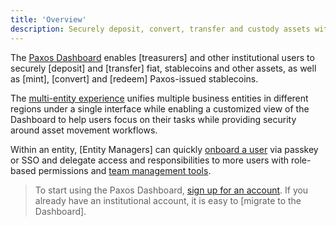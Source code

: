 ```yaml
---
title: 'Overview'
description: Securely deposit, convert, transfer and custody assets with Paxos.
---
```



The [Paxos Dashboard](https://dashboard.paxos.com/) enables [treasurers] and other institutional users to securely [deposit] and [transfer] fiat, stablecoins and other assets, as well as [mint], [convert] and [redeem] Paxos-issued stablecoins.

The [multi-entity experience](/guides/dashboard/organization) unifies multiple business entities in different regions under a single interface while enabling a customized view of the Dashboard to help users focus on their tasks while providing security around asset movement workflows.

Within an entity, [Entity Managers] can quickly [onboard a user](/guides/dashboard/admin/team) via passkey or SSO and delegate access and responsibilities to more users with role-based permissions and [team management tools](/guides/dashboard/admin/team).

> To start using the Paxos Dashboard, [sign up for an account](https://dashboard.paxos.com/).
> If you already have an institutional account, it is easy to [migrate to the Dashboard].
